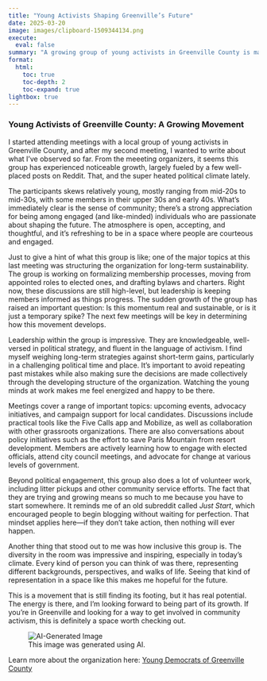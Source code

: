 ```yaml
---
title: "Young Activists Shaping Greenville’s Future"
date: 2025-03-20
image: images/clipboard-1509344134.png
execute:
  eval: false
summary: "A growing group of young activists in Greenville County is making waves through community engagement, volunteer work, and grassroots organizing. With a welcoming atmosphere and a focus on sustainable change, this movement is proving that real progress starts with taking action."
format:
  html:
    toc: true
    toc-depth: 2
    toc-expand: true
lightbox: true
---
```


### Young Activists of Greenville County: A Growing Movement

I started attending meetings with a local group of young activists in Greenville County, and after my second meeting, I wanted to write about what I’ve observed so far. From the meeeting organizers, it seems this group has experienced noticeable growth, largely fueled by a few well-placed posts on Reddit. That, and the super heated political climate lately.

The participants skews relatively young, mostly ranging from mid-20s to mid-30s, with some members in their upper 30s and early 40s. What’s immediately clear is the sense of community; there’s a strong appreciation for being among engaged (and like-minded) individuals who are passionate about shaping the future. The atmosphere is open, accepting, and thoughtful, and it’s refreshing to be in a space where people are courteous and engaged.

Just to give a hint of what this group is like; one of the major topics at this last meeting was structuring the organization for long-term sustainability. The group is working on formalizing membership processes, moving from appointed roles to elected ones, and drafting bylaws and charters. Right now, these discussions are still high-level, but leadership is keeping members informed as things progress. The sudden growth of the group has raised an important question: Is this momentum real and sustainable, or is it just a temporary spike? The next few meetings will be key in determining how this movement develops.

Leadership within the group is impressive. They are knowledgeable, well-versed in political strategy, and fluent in the language of activism. I find myself weighing long-term strategies against short-term gains, particularly in a challenging political time and place. It’s important to avoid repeating past mistakes while also making sure the decisions are made collectively through the developing structure of the organization. Watching the young minds at work makes me feel energized and happy to be there.

Meetings cover a range of important topics: upcoming events, advocacy initiatives, and campaign support for local candidates. Discussions include practical tools like the Five Calls app and Mobilize, as well as collaboration with other grassroots organizations. There are also conversations about policy initiatives such as the effort to save Paris Mountain from resort development. Members are actively learning how to engage with elected officials, attend city council meetings, and advocate for change at various levels of government.

Beyond political engagement, this group also does a lot of volunteer work, including litter pickups and other community service efforts. The fact that they are trying and growing means so much to me because you have to start somewhere. It reminds me of an old subreddit called *Just Start*, which encouraged people to begin blogging without waiting for perfection. That mindset applies here—if they don’t take action, then nothing will ever happen.

Another thing that stood out to me was how inclusive this group is. The diversity in the room was impressive and inspiring, especially in today’s climate. Every kind of person you can think of was there, representing different backgrounds, perspectives, and walks of life. Seeing that kind of representation in a space like this makes me hopeful for the future.

This is a movement that is still finding its footing, but it has real potential. The energy is there, and I’m looking forward to being part of its growth. If you’re in Greenville and looking for a way to get involved in community activism, this is definitely a space worth checking out.

```{=html}
<figure>
<img src="images/clipboard-1509344134.png" alt="AI-Generated Image"/>
<figcaption>This image was generated using AI.</figcaption>
</figure>
```

Learn more about the organization here: [Young Democrats of Greenville County](https://greenvilledemocrats.com/who-we-are/young-democrats/)
